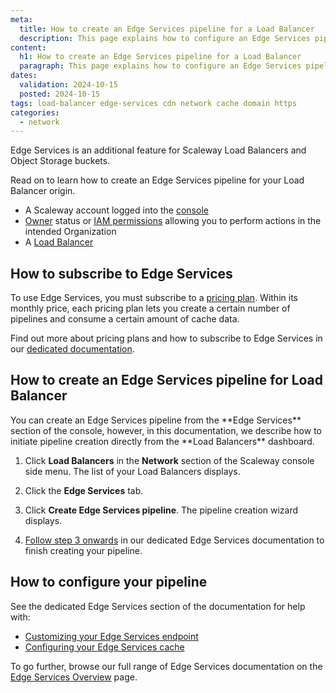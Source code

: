 ```yaml
---
meta:
  title: How to create an Edge Services pipeline for a Load Balancer
  description: This page explains how to configure an Edge Services pipeline on your Load Balancer, enabling a caching service for faster and more efficient delivery.
content:
  h1: How to create an Edge Services pipeline for a Load Balancer
  paragraph: This page explains how to configure an Edge Services pipeline on your Load Balancer, enabling a caching service for faster and more efficient delivery.
dates:
  validation: 2024-10-15
  posted: 2024-10-15
tags: load-balancer edge-services cdn network cache domain https
categories:
  - network
---
```


Edge Services is an additional feature for Scaleway Load Balancers and Object Storage buckets.

<Macro id="edge-services-lb-benefits" />

Read on to learn how to create an Edge Services pipeline for your Load Balancer origin.

<Macro id="requirements" />

- A Scaleway account logged into the [console](https://console.scaleway.com)
- [Owner](/iam/concepts/#owner) status or [IAM permissions](/iam/concepts/#permission) allowing you to perform actions in the intended Organization
- A [Load Balancer](/object-storage/how-to/create-a-bucket/)

## How to subscribe to Edge Services

To use Edge Services, you must subscribe to a [pricing plan](https://www.scaleway.com/en/pricing/network/#edge-services). Within its monthly price, each pricing plan lets you create a certain number of pipelines and consume a certain amount of cache data.

Find out more about pricing plans and how to subscribe to Edge Services in our [dedicated documentation](/edge-services/how-to/subscribe-edge-services/).

## How to create an Edge Services pipeline for Load Balancer

<Message type="tip">
You can create an Edge Services pipeline from the **Edge Services** section of the console, however, in this documentation, we describe how to initiate pipeline creation directly from the **Load Balancers** dashboard.
</Message>

1. Click **Load Balancers** in the **Network** section of the Scaleway console side menu. The list of your Load Balancers displays.

2. Click the **Edge Services** tab.

3. Click **Create Edge Services pipeline**. The pipeline creation wizard displays.

    <Lightbox src="scaleway-create-es-pipeline-lb.webp" alt="A screenshot of the Create Edge Services Pipeline wizard in the Scaleway console. The steps shown are 1: Configure Origin, 2: Define protocol and origin host, and 3: Choose a name" />

4. [Follow step 3 onwards](/edge-services/how-to/create-pipeline-lb/#how-to-create-an-edge-services-pipeline-for-load-balancer) in our dedicated Edge Services documentation to finish creating your pipeline.

## How to configure your pipeline

See the dedicated Edge Services section of the documentation for help with:

- [Customizing your Edge Services endpoint](/edge-services/how-to/configure-custom-domain/)
- [Configuring your Edge Services cache](/edge-services/how-to/configure-cache/)

To go further, browse our full range of Edge Services documentation on the [Edge Services Overview](/edge-services/) page.